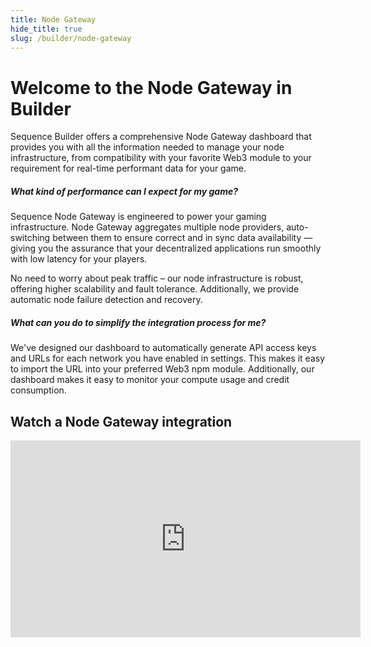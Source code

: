 ```yaml
---
title: Node Gateway
hide_title: true
slug: /builder/node-gateway
---
```


# Welcome to the Node Gateway in Builder

Sequence Builder offers a comprehensive Node Gateway dashboard that provides you with all the information needed to manage your node infrastructure, from compatibility with your favorite Web3 module to your requirement for real-time performant data for your game.

##### What kind of performance can I expect for my game?
Sequence Node Gateway is engineered to power your gaming infrastructure. Node Gateway aggregates multiple node providers, auto-switching between them to ensure correct and in sync data availability — giving you the assurance that your decentralized applications run smoothly with low latency for your players.

No need to worry about peak traffic – our node infrastructure is robust, offering higher scalability and fault tolerance. Additionally, we provide automatic node failure detection and recovery.

##### What can you do to simplify the integration process for me?
We've designed our dashboard to automatically generate API access keys and URLs for each network you have enabled in settings. This makes it easy to import the URL into your preferred Web3 npm module. Additionally, our dashboard makes it easy to monitor your compute usage and credit consumption.

## Watch a Node Gateway integration

<iframe width="560" height="315" src="https://www.youtube.com/embed/SPAbHTMNjL4?si=Y_EQn3Sywh9e5WXy" title="YouTube video player" frameborder="0" allow="accelerometer; autoplay; clipboard-write; encrypted-media; gyroscope; picture-in-picture; web-share" allowfullscreen></iframe>